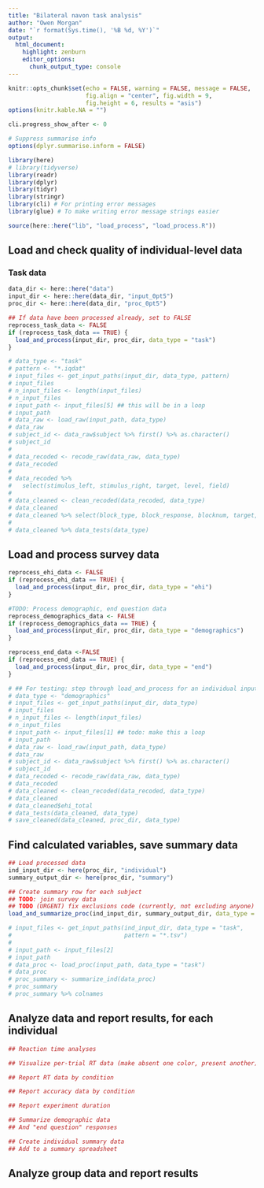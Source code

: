 ```yaml
---
title: "Bilateral navon task analysis"
author: "Owen Morgan"
date: "`r format(Sys.time(), '%B %d, %Y')`"
output:
  html_document:
    highlight: zenburn
    editor_options:
      chunk_output_type: console
---
```


```r
knitr::opts_chunk$set(echo = FALSE, warning = FALSE, message = FALSE,
                      fig.align = "center", fig.width = 9,
                      fig.height = 6, results = "asis")
options(knitr.kable.NA = "")

cli.progress_show_after <- 0

# Suppress summarise info
options(dplyr.summarise.inform = FALSE)
```

```r
library(here)
# library(tidyverse)
library(readr)
library(dplyr)
library(tidyr)
library(stringr)
library(cli) # For printing error messages
library(glue) # To make writing error message strings easier

source(here::here("lib", "load_process", "load_process.R"))
```

## Load and check quality of individual-level data
### Task data
```r
data_dir <- here::here("data")
input_dir <- here::here(data_dir, "input_0pt5")
proc_dir <- here::here(data_dir, "proc_0pt5")

## If data have been processed already, set to FALSE
reprocess_task_data <- FALSE
if (reprocess_task_data == TRUE) {
  load_and_process(input_dir, proc_dir, data_type = "task")
}
```

```r
# data_type <- "task"
# pattern <- "*.iqdat"
# input_files <- get_input_paths(input_dir, data_type, pattern)
# input_files
# n_input_files <- length(input_files)
# n_input_files
# input_path <- input_files[5] ## this will be in a loop
# input_path
# data_raw <- load_raw(input_path, data_type)
# data_raw
# subject_id <- data_raw$subject %>% first() %>% as.character()
# subject_id
# 
# data_recoded <- recode_raw(data_raw, data_type)
# data_recoded
# 
# data_recoded %>%
#   select(stimulus_left, stimulus_right, target, level, field)
# 
# data_cleaned <- clean_recoded(data_recoded, data_type)
# data_cleaned
# data_cleaned %>% select(block_type, block_response, blocknum, target, level, field)
# 
# data_cleaned %>% data_tests(data_type)
```

## Load and process survey data
```r
reprocess_ehi_data <- FALSE
if (reprocess_ehi_data == TRUE) {
  load_and_process(input_dir, proc_dir, data_type = "ehi")
}

#TODO: Process demographic, end question data
reprocess_demographics_data <- FALSE
if (reprocess_demographics_data == TRUE) {
  load_and_process(input_dir, proc_dir, data_type = "demographics")
}

reprocess_end_data <-FALSE
if (reprocess_end_data == TRUE) {
  load_and_process(input_dir, proc_dir, data_type = "end")
}
```

```r
# ## For testing: step through load_and_process for an individual input file
# data_type <- "demographics"
# input_files <- get_input_paths(input_dir, data_type)
# input_files
# n_input_files <- length(input_files)
# n_input_files
# input_path <- input_files[1] ## todo: make this a loop
# input_path
# data_raw <- load_raw(input_path, data_type)
# data_raw
# subject_id <- data_raw$subject %>% first() %>% as.character()
# subject_id
# data_recoded <- recode_raw(data_raw, data_type)
# data_recoded
# data_cleaned <- clean_recoded(data_recoded, data_type)
# data_cleaned
# data_cleaned$ehi_total
# data_tests(data_cleaned, data_type)
# save_cleaned(data_cleaned, proc_dir, data_type)
```

## Find calculated variables, save summary data
```r
## Load processed data
ind_input_dir <- here(proc_dir, "individual")
summary_output_dir <- here(proc_dir, "summary")

## Create summary row for each subject
## TODO: join survey data
## TODO (URGENT) fix exclusions code (currently, not excluding anyone)
load_and_summarize_proc(ind_input_dir, summary_output_dir, data_type = "task")
```

```r
# input_files <- get_input_paths(ind_input_dir, data_type = "task",
#                                pattern = "*.tsv")
# 
# input_path <- input_files[2]
# input_path
# data_proc <- load_proc(input_path, data_type = "task")
# data_proc
# proc_summary <- summarize_ind(data_proc)
# proc_summary
# proc_summary %>% colnames
```

## Analyze data and report results, for each individual
```r
## Reaction time analyses
```

```r
## Visualize per-trial RT data (make absent one color, present another)

## Report RT data by condition
```

```r
## Report accuracy data by condition
```

```r
## Report experiment duration
```

```r
## Summarize demographic data
## And "end question" responses
```

```r
## Create individual summary data
## Add to a summary spreadsheet
```

## Analyze group data and report results

